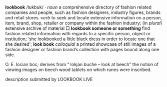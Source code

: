 '''lookbook''' /lʊkbʊk/ · ''noun'' a comprehensive directory of fashion related companies and people, such as fashion designers, industry figures, brands and retail stores.·'' verb'' to seek and locate extensive information on a person, item, brand, shop, retailer or company within the fashion industry; (in ''plural'') extensive archive of material □ '''lookbook someone or something''' find fashion related information with regards to a specific person, object or institution; ‘she lookbooked a little black dress in order to locate one  that she desired'; '''look book''' ''colloquial'' a printed showcase of still images of a fashion designer or fashion brand’s collection with pages bound along one side.

O. E. locian boc; derives from “ lokjan buche – look at beech” the notion of viewing images on beech wood tablets on which runes were inscribed.

description submitted by LOOKBOOK LIVE
{{Fashion|date=August 2007}}
